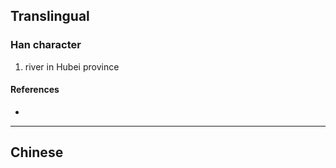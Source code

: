 {{also|灄}}
{{character info}}
==Translingual==

===Han character===
{{Han char|rn=85|rad=水|as=10|sn=13|four=|canj=ESJE|ids=⿰氵聂}}

# river in Hubei province

====References====
* {{Han ref|kx=0643.241|hdz=31693.110|uh=6EE0|ud=28384}}

----

==Chinese==
{{zh-see|灄}}